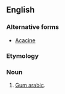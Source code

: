 ==English==

===Alternative forms===
* [[Acacine]]

===Etymology===
{{suffix|acacia|in|lang=en}}

===Noun===
{{en-noun|-|s}}

# [[gum arabic|Gum arabic]].